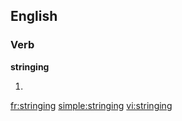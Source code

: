 ==English==

===Verb===
'''stringing'''

# {{present participle of|[[string]]}}

[[fr:stringing]]
[[simple:stringing]]
[[vi:stringing]]